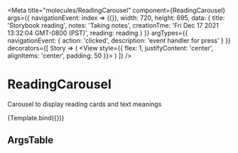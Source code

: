 
<Meta
    title="molecules/ReadingCarousel"
    component={ReadingCarousel}
    args={{
        navigationEvent: index => ({}),
        width: 720,
        height: 695,
        data: {
            title: 'Storybook reading',
            notes: 'Taking notes',
            creationTme: 'Fri Dec 17 2021 13:32:04 GMT-0800 (PST)',
            reading: reading
        }
    }}
    argTypes={{
        navigationEvent: { action: 'clicked', description: 'event handler for press' }
    }}
    decorators={[
        Story => (
            <View
                style={{
                    flex: 1,
                    justifyContent: 'center',
                    alignItems: 'center',
                    padding: 50
                }}>
                <Story />
            </View>
        )
    ]}
/>


# ReadingCarousel

Carousel to display reading cards and text meanings

<Canvas>
    <Story
        name="ReadingCarousel"
        parameters={{
            backgrounds: {
                default: 'default',
                values: [{ name: 'default', value: colors.silver_sand.shadow }]
            }
        }}>
        {Template.bind({})}
    </Story>
</Canvas>

## ArgsTable

<ArgsTable story="ReadingCarousel" />
